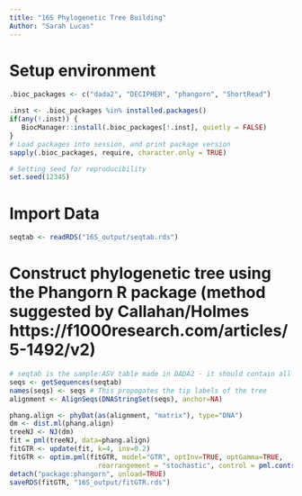 ```yaml
---
title: "16S Phylogenetic Tree Building"
Author: "Sarah Lucas"
---
```

# Setup environment
```r
.bioc_packages <- c("dada2", "DECIPHER", "phangorn", "ShortRead")

.inst <- .bioc_packages %in% installed.packages()
if(any(!.inst)) {
   BiocManager::install(.bioc_packages[!.inst], quietly = FALSE)
}
# Load packages into session, and print package version
sapply(.bioc_packages, require, character.only = TRUE)

# Setting seed for reproducibility
set.seed(12345)
```

# Import Data
```r
seqtab <- readRDS("16S_output/seqtab.rds")
```

# Construct phylogenetic tree using the Phangorn R package (method suggested by Callahan/Holmes https://f1000research.com/articles/5-1492/v2)
```r
# seqtab is the sample:ASV table made in DADA2 - it should contain all samples and ASVs
seqs <- getSequences(seqtab)
names(seqs) <- seqs # This propogates the tip labels of the tree
alignment <- AlignSeqs(DNAStringSet(seqs), anchor=NA)

phang.align <- phyDat(as(alignment, "matrix"), type="DNA")
dm <- dist.ml(phang.align)
treeNJ <- NJ(dm)
fit = pml(treeNJ, data=phang.align)
fitGTR <- update(fit, k=4, inv=0.2)
fitGTR <- optim.pml(fitGTR, model="GTR", optInv=TRUE, optGamma=TRUE,
                      rearrangement = "stochastic", control = pml.control(trace = 0))
detach("package:phangorn", unload=TRUE)
saveRDS(fitGTR, "16S_output/fitGTR.rds")
```